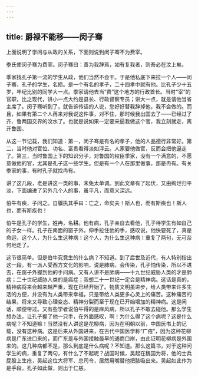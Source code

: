 ```yaml
---
---
---
```

title: 爵禄不能移——闵子骞
---




上面说明了学问与从政的关系，下面则说到闵子骞不为费宰。

季氏使闵子骞为费宰。闵子骞曰：善为我辞焉，如有复我者，则吾必在汶上矣。

季家找孔子第一流的学生从政，他们当然不会干。于是他私底下来拉一个人——闵子骞，孔子的学生，名损。是一个有名的孝子，二十四孝中就有他。比孔子少十五岁，年纪比别的同学大一点。季家请他去当“费”这个地方的行政首长。当时“宰”的官职，比之现代，讲小一点大约是县长、行政督察专员；讲大一点，就是请他当省主席了。闵子骞听到了，就告诉传话的人说，您好好替我辞掉他，我不会做的。而且，如果有第二个人再来对我说这件事，对不住，那时候我出国去了——已经过了齐、鲁两国交界的汶水了。也就是说如果一定要来逼我做这个官，我立刻就走，离开鲁国。

从这一节记载，我们知道：第一，闵子骞是有名的孝子，他的人品德行非常好。第二，当时他对官位、功名、富贵看得淡如浮云。人家要他做官，反而会把他逼走了。第三，当时鲁国上下的知识分子，对鲁国的权臣季家，没有一个满意的，不愿意做他的官，尤其是孔子这一些学生。但是有一个人在那里做事，那是冉有。有关季家的事，有时孔子就找冉有。

讲了这几段，老是讲这一类的事，未免太单调。到此文章有了起伏，又由绚烂归平淡，下面编进了另外几个人的事，虽平凡，而意义深远。

伯牛有疾，子问之。自牖执其手曰：亡之，命矣夫！斯人也，而有斯疾也！斯人也，而有斯疾也！

伯牛是孔子的学生，姓冉，名耕。他有病，孔子亲自去看他，孔子待学生有如自己的子女一样。孔子在南面的窗子外，伸手拉住他的手，感叹说，他快要死了，真是命运，这个人，为什么生这种病！这个人，为什么生这种病！重复了两句，无可奈何地走了。

这节很简单。但是伯牛究竟生的什么病？不知道。到了后世及近代，有人特别指出这一段。有一派人受西方文化的影响，说是肺病，会传染，孔子怕传染，所以不进去，在窗子外握到他的手问病。又有人讲不是肺病——十九世纪威胁人类的才是肺病；二十世纪威胁人类的是癌症；我想二十一世纪一定会是精神病。这话是真的，精神病将来会越来越严重，现在已经开始了。物质文明虽进步，给人类带来许多生活的方便，并没有为人类带来幸福，只是带给人类更多心灵上的痛苦。这种痛苦的结果，将来又导致心理变态、精神分裂而至于现在已开始增加的精神病。这是闲话，顺便带过。又有些学者说伯牛得的是麻风病，所以孔子不敢去碰他。那么学生想办法，让孔子握了他一只手，在外面感叹，啊！为什么得了这个病呢？这是什么病呢？不知道嘛！当然没有人讲这是花柳病，因为在明朝以前，中国医书上的记载，没有这种病。这是后来从外国进来，在古代中国医学称“广疮”，因为这种花柳病是广东进口来的，而广东是与外国接触最早的通商口岸，由此证明花柳病是外国来的。这几种病都不是，那么到底是什么病呢？不知道。那么这篇书，对于这种问学生的病，重复了两句，有什么了不起呢？战国时候，吴起在魏国为将，他的士兵屁股上生疮，吴起这位大将军、总司令，居然用嘴替他把脓吸出来。吴起如此作为是手段，孔子如此做，则出于仁慈。